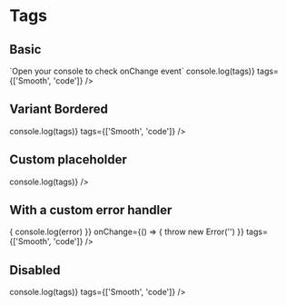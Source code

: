 
<Meta title="Components/Tags" component={Tags} />

# Tags

## Basic

<Description>
  `Open your console to check onChange event`
</Description>

<Canvas>
  <Story name="basic">
    <Tags onChange={tags => console.log(tags)} tags={['Smooth', 'code']} />
  </Story>
</Canvas>

## Variant Bordered

<Canvas>
  <Story name="bordered">
    <Tags
      variant="bordered"
      onChange={tags => console.log(tags)}
      tags={['Smooth', 'code']}
    />
  </Story>
</Canvas>

## Custom placeholder

<Canvas>
  <Story name="placeholder">
    <Tags placeholder="Please type your tags" onChange={tags => console.log(tags)} />
  </Story>
</Canvas>

## With a custom error handler

<Canvas>
  <Story name="error-handler">
    <Tags
      onChangeError={error => {
        console.log(error)
      }}
      onChange={() => {
        throw new Error('')
      }}
      tags={['Smooth', 'code']}
    />
  </Story>
</Canvas>

## Disabled

<Canvas>
  <Story name="disabled">
    <Tags disabled onChange={tags => console.log(tags)} tags={['Smooth', 'code']} />
  </Story>
</Canvas>

<ArgsTable of={Tags} />

